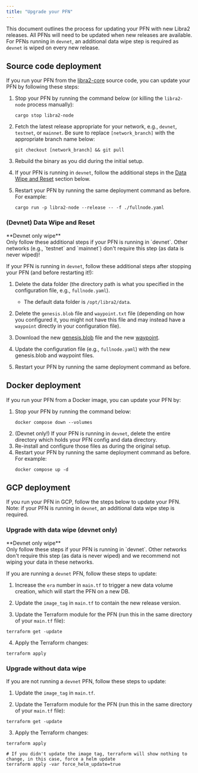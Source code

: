 ```yaml
---
title: "Upgrade your PFN"
---
```



This document outlines the process for updating your PFN with new Libra2 releases. All PFNs will need to be updated
when new releases are available. For PFNs running in `devnet`, an additional data wipe step is required as `devnet`
is wiped on every new release.

## Source code deployment

If you run your PFN from the [libra2-core][libra2-labs/libra2-core] source code, you can update your PFN by
following these steps:

1. Stop your PFN by running the command below (or killing the `libra2-node` process manually):

   ```shellscript filename="Terminal"
   cargo stop libra2-node
   ```

2. Fetch the latest release appropriate for your network, e.g., `devnet`, `testnet`, or `mainnet`. Be sure to replace
   `[network_branch]` with the appropriate branch name below:

   ```shellscript filename="Terminal"
   git checkout [network_branch] && git pull
   ```

3. Rebuild the binary as you did during the initial setup.

4. If your PFN is running in `devnet`, follow the additional steps in the [Data Wipe and Reset](#upgrade-with-data-wipe-devnet-only) section below.

5. Restart your PFN by running the same deployment command as before. For example:

   ```shellscript filename="Terminal"
   cargo run -p libra2-node --release -- -f ./fullnode.yaml
   ```

### (Devnet) Data Wipe and Reset

<Aside type="caution">
  **Devnet only wipe**<br />
  Only follow these additional steps if your PFN is running in `devnet`. Other networks (e.g., `testnet` and `mainnet`)
  don't require this step (as data is never wiped)!
</Aside>

If your PFN is running in `devnet`, follow these additional steps after stopping your PFN (and before restarting it!):

1. Delete the data folder (the directory path is what you specified in the configuration file, e.g., `fullnode.yaml`).

   - The default data folder is `/opt/libra2/data`.

2. Delete the `genesis.blob` file and `waypoint.txt` file (depending on how you configured it, you might not have this file and may instead have a `waypoint` directly in your configuration file).

3. Download the new [genesis.blob](/network/nodes/configure/node-files-all-networks/node-files-devnet#genesisblob) file and the new [waypoint](/network/nodes/configure/node-files-all-networks/node-files-devnet#waypointtxt).

4. Update the configuration file (e.g., `fullnode.yaml`) with the new genesis.blob and waypoint files.

5. Restart your PFN by running the same deployment command as before.

## Docker deployment

If you run your PFN from a Docker image, you can update your PFN by:

1. Stop your PFN by running the command below:
   ```shellscript filename="Terminal"
   docker compose down --volumes
   ```
2. (Devnet only!) If your PFN is running in `devnet`, delete the entire directory which holds your PFN config and data directory.
3. Re-install and configure those files as during the original setup.
4. Restart your PFN by running the same deployment command as before. For example:
   ```shellscript filename="Terminal"
   docker compose up -d
   ```

## GCP deployment

If you run your PFN in GCP, follow the steps below to update your PFN. Note: if your PFN is
running in `devnet`, an additional data wipe step is required.

### Upgrade with data wipe (devnet only)

<Aside type="caution">
  **Devnet only wipe**<br />
  Only follow these steps if your PFN is running in `devnet`. Other networks don't require this step (as data is never wiped)
  and we recommend not wiping your data in these networks.
</Aside>

If you are running a `devnet` PFN, follow these steps to update:

1. Increase the `era` number in `main.tf` to trigger a new data volume creation, which will start the PFN on a new DB.

2. Update the `image_tag` in `main.tf` to contain the new release version.

3. Update the Terraform module for the PFN (run this in the same directory of your `main.tf` file):

```shellscript filename="Terminal"
terraform get -update
```

4. Apply the Terraform changes:

```shellscript filename="Terminal"
terraform apply
```

### Upgrade without data wipe

If you are not running a `devnet` PFN, follow these steps to update:

1. Update the `image_tag` in `main.tf`.

2. Update the Terraform module for the PFN (run this in the same directory of your `main.tf` file):

```shellscript filename="Terminal"
terraform get -update
```

3. Apply the Terraform changes:

```shellscript filename="Terminal"
terraform apply

# If you didn't update the image tag, terraform will show nothing to change, in this case, force a helm update
terraform apply -var force_helm_update=true
```

[rest_spec]: https://github.com/libra2org/libra2-core/tree/main/api

[devnet_genesis]: https://devnet.libra2labs.com/genesis.blob

[devnet_waypoint]: https://devnet.libra2labs.com/waypoint.txt

[libra2-labs/libra2-core]: https://github.com/libra2org/libra2-core.git

[status dashboard]: https://status.devnet.libra2.dev
